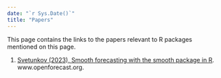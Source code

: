 ```yaml
---
date: "`r Sys.Date()`"
title: "Papers"
---
```


This page contains the links to the papers relevant to R packages mentioned on this page.

1. [Svetunkov (2023), Smooth forecasting with the smooth package in R](./files/Svetunkov_(2023)_-_Smooth_forecasting_with_the_smooth_package_in_R.pdf). www.openforecast.org.